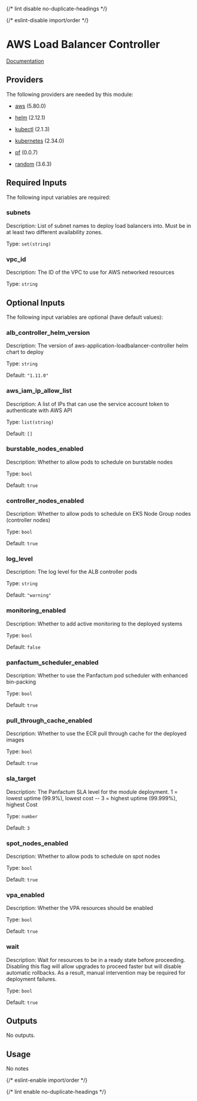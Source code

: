 
{/* lint disable no-duplicate-headings */}

{/* eslint-disable import/order */}
<ModuleHeader name="kube_aws_lb_controller" sourceHref="https://github.com/Panfactum/stack/tree/__PANFACTUM_VERSION_EDGE__/packages/infrastructure/kube_aws_lb_controller" status="stable" type="direct"/>

# AWS Load Balancer Controller

[Documentation](https://kubernetes-sigs.github.io/aws-load-balancer-controller/v2.7/)

## Providers

The following providers are needed by this module:

- [aws](https://registry.terraform.io/providers/hashicorp/aws/5.80.0/docs) (5.80.0)

- [helm](https://registry.terraform.io/providers/hashicorp/helm/2.12.1/docs) (2.12.1)

- [kubectl](https://registry.terraform.io/providers/alekc/kubectl/2.1.3/docs) (2.1.3)

- [kubernetes](https://registry.terraform.io/providers/hashicorp/kubernetes/2.34.0/docs) (2.34.0)

- [pf](https://registry.terraform.io/providers/panfactum/pf/0.0.7/docs) (0.0.7)

- [random](https://registry.terraform.io/providers/hashicorp/random/3.6.3/docs) (3.6.3)

## Required Inputs

The following input variables are required:

### subnets

Description: List of subnet names to deploy load balancers into. Must be in at least two different availability zones.

Type: `set(string)`

### vpc\_id

Description: The ID of the VPC to use for AWS networked resources

Type: `string`

## Optional Inputs

The following input variables are optional (have default values):

### alb\_controller\_helm\_version

Description: The version of aws-application-loadbalancer-controller helm chart to deploy

Type: `string`

Default: `"1.11.0"`

### aws\_iam\_ip\_allow\_list

Description: A list of IPs that can use the service account token to authenticate with AWS API

Type: `list(string)`

Default: `[]`

### burstable\_nodes\_enabled

Description: Whether to allow pods to schedule on burstable nodes

Type: `bool`

Default: `true`

### controller\_nodes\_enabled

Description: Whether to allow pods to schedule on EKS Node Group nodes (controller nodes)

Type: `bool`

Default: `true`

### log\_level

Description: The log level for the ALB controller pods

Type: `string`

Default: `"warning"`

### monitoring\_enabled

Description: Whether to add active monitoring to the deployed systems

Type: `bool`

Default: `false`

### panfactum\_scheduler\_enabled

Description: Whether to use the Panfactum pod scheduler with enhanced bin-packing

Type: `bool`

Default: `true`

### pull\_through\_cache\_enabled

Description: Whether to use the ECR pull through cache for the deployed images

Type: `bool`

Default: `true`

### sla\_target

Description: The Panfactum SLA level for the module deployment. 1 = lowest uptime (99.9%), lowest cost -- 3 = highest uptime (99.999%), highest Cost

Type: `number`

Default: `3`

### spot\_nodes\_enabled

Description: Whether to allow pods to schedule on spot nodes

Type: `bool`

Default: `true`

### vpa\_enabled

Description: Whether the VPA resources should be enabled

Type: `bool`

Default: `true`

### wait

Description: Wait for resources to be in a ready state before proceeding. Disabling this flag will allow upgrades to proceed faster but will disable automatic rollbacks. As a result, manual intervention may be required for deployment failures.

Type: `bool`

Default: `true`

## Outputs

No outputs.

## Usage

No notes

{/* eslint-enable import/order */}

{/* lint enable no-duplicate-headings */}
